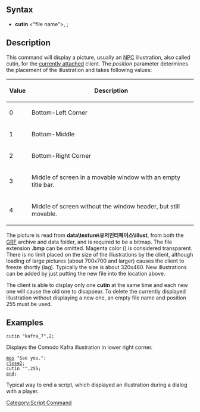 {{OtherUse|a script command for displaying NPC illustrations|the obsoleted command, used for displaying card illustrations|cutincard}}
==Syntax==
*'''cutin''' <"file name">, <position>;

==Description==
This command will display a picture, usually an [[NPC]] illustration, also called cutin, for the [[RID#Usage|currently attached]] client. The ''position'' parameter determines the placement of the illustration and takes following values:
{| class="wikitable" border="1"
!Value
!Description
|-
|0||Bottom-Left Corner
|-
|1||Bottom-Middle
|-
|2||Bottom-Right Corner
|-
|3||Middle of screen in a movable window with an empty title bar.
|-
|4||Middle of screen without the window header, but still movable.
|}

The picture is read from '''data\texture\유저인터페이스\illust''', from both the [[GRF]] archive and data folder, and is required to be a bitmap. The file extension '''.bmp''' can be omitted. Magenta color ({{color|ff00ff}}) is considered transparent. There is no limit placed on the size of the illustrations by the client, although loading of large pictures (about 700x700 and larger) causes the client to freeze shortly (lag). Typically the size is about 320x480. New illustrations can be added by just putting the new file into the location above.

The client is able to display only one '''cutin''' at the same time and each new one will cause the old one to disappear. To delete the currently displayed illustration without displaying a new one, an empty file name and position 255 must be used.

==Examples==
 cutin "kafra_7",2;
Displays the Comodo Kafra illustration in lower right corner.

 [[mes]] "See you.";
 [[close2]];
 cutin "",255;
 [[end]];
Typical way to end a script, which displayed an illustration during a dialog with a player.

[[Category:Script Command]]